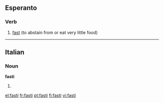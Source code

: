==Esperanto==

===Verb===
{{infl|eo|verb}}

# [[fast]] (to abstain from or eat very little food)

{{tbot entry|Esperanto|fast|2007|November}}

----

==Italian==

===Noun===
'''fasti''' {{m}}

# {{plural of|[[fasto]]|lang=Italian}}

[[el:fasti]]
[[fr:fasti]]
[[pt:fasti]]
[[fi:fasti]]
[[vi:fasti]]